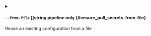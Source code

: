 
<details className="config-field -function" data-expandable="false">
<summary>

#### `--from-file` <span className="config-field-type">[]string</span> <span className="config-field-enum"></span> <span className="config-field-default -return"></span> <span className="config-field-required" data-required="false">pipeline only</span>  {#ensure_pull_secrets-from-file}

Reuse an existing configuration from a file

</summary>



</details>
